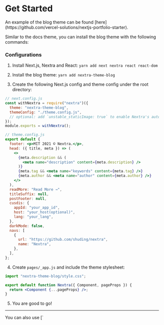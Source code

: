# Get Started


<Callout>
  An example of the blog theme can be found
  [here](https://github.com/vercel-solutions/nextjs-portfolio-starter).
</Callout>

Similar to the docs theme, you can install the blog theme with the following commands:

### Configurations

1. Install Next.js, Nextra and React: `yarn add next nextra react react-dom`

2. Install the blog theme: `yarn add nextra-theme-blog`

3. Create the following Next.js config and theme config under the root directory:

```jsx
// next.config.js
const withNextra = require("nextra")({
  theme: "nextra-theme-blog",
  themeConfig: "./theme.config.js",
  // optional: add `unstable_staticImage: true` to enable Nextra's auto image import
});
module.exports = withNextra();
```

```jsx
// theme.config.js
export default {
  footer: <p>MIT 2021 © Nextra.</p>,
  head: ({ title, meta }) => (
    <>
      {meta.description && (
        <meta name="description" content={meta.description} />
      )}
      {meta.tag && <meta name="keywords" content={meta.tag} />}
      {meta.author && <meta name="author" content={meta.author} />}
    </>
  ),
  readMore: "Read More →",
  titleSuffix: null,
  postFooter: null,
  cusdis: {
    appId: "your_app_id",
    host: "your_host(optional)",
    lang: "your_lang",
  },
  darkMode: false,
  navs: [
    {
      url: "https://github.com/shuding/nextra",
      name: "Nextra",
    },
  ],
};
```

4. Create `pages/_app.js` and include the theme stylesheet:

```jsx
import "nextra-theme-blog/style.css";

export default function Nextra({ Component, pageProps }) {
  return <Component {...pageProps} />;
}
```

5. You are good to go!

---

<Callout>
You can also use [`<style jsx>`](https://nextjs.org/docs/basic-features/built-in-css-support#css-in-js) to style elements inside `theme.config.js`.
</Callout>
